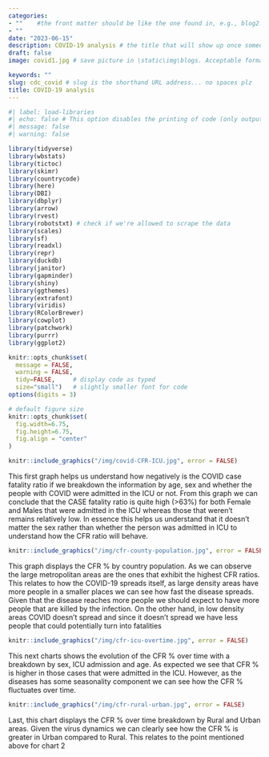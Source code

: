 ```yaml
---
categories:  
- ""    #the front matter should be like the one found in, e.g., blog2.md. It cannot be like the normal Rmd we used
- ""
date: "2023-06-15"
description: COVID-19 analysis # the title that will show up once someone gets to this page
draft: false
image: covid1.jpg # save picture in \static\img\blogs. Acceptable formats= jpg, jpeg, or png . Your iPhone pics wont work

keywords: ""
slug: cdc_covid # slug is the shorthand URL address... no spaces plz
title: COVID-19 analysis
---
```

```r
#| label: load-libraries
#| echo: false # This option disables the printing of code (only output is displayed).
#| message: false
#| warning: false

library(tidyverse)
library(wbstats)
library(tictoc)
library(skimr)
library(countrycode)
library(here)
library(DBI)
library(dbplyr)
library(arrow)
library(rvest)
library(robotstxt) # check if we're allowed to scrape the data
library(scales)
library(sf)
library(readxl)
library(repr)
library(duckdb)
library(janitor)
library(gapminder)
library(shiny)
library(ggthemes)
library(extrafont)
library(viridis)
library(RColorBrewer)
library(cowplot)
library(patchwork)
library(purrr)
library(ggplot2)
```

```r
knitr::opts_chunk$set(
  message = FALSE, 
  warning = FALSE, 
  tidy=FALSE,     # display code as typed
  size="small")   # slightly smaller font for code
options(digits = 3)

# default figure size
knitr::opts_chunk$set(
  fig.width=6.75, 
  fig.height=6.75,
  fig.align = "center"
)
```

```r
knitr::include_graphics("/img/covid-CFR-ICU.jpg", error = FALSE)
```

This first graph helps us understand how negatively is the COVID case fatality ratio if we breakdown the information by age, sex and whether the people with COVID were admitted in the ICU or not. From this graph we can conclude that the CASE fatality ratio is quite high (>63%) for both Female and Males that were admitted in the ICU whereas those that weren't remains relatively low. In essence this helps us understand that it doesn't matter the sex rather than whether the person was admitted in ICU to understand how the CFR ratio will behave.

```r
knitr::include_graphics("/img/cfr-county-population.jpg", error = FALSE)
```

This graph displays the CFR % by country population. As we can observe the large metropolitan areas are the ones that exhibit the highest CFR ratios. This relates to how the COVID-19 spreads itself, as large density areas have more people in a smaller places we can see how fast the disease spreads. Given that the disease reaches more people we should expect to have more people that are killed by the infection. On the other hand, in low density areas COVID doesn't spread and since it doesn't spread we have less people that could potentially turn into fatalities

```r
knitr::include_graphics("/img/cfr-icu-overtime.jpg", error = FALSE)
```

This next charts shows the evolution of the CFR % over time with a breakdown by sex, ICU admission and age. As expected we see that CFR % is higher in those cases that were admitted in the ICU. However, as the diseases has some seasonality component we can see how the CFR % fluctuates over time.

```r
knitr::include_graphics("/img/cfr-rural-urban.jpg", error = FALSE)
```

Last, this chart displays the CFR % over time breakdown by Rural and Urban areas. Given the virus dynamics we can clearly see how the CFR % is greater in Urban compared to Rural. This relates to the point mentioned above for chart 2
